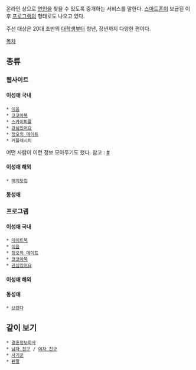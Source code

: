 온라인 상으로 [[연인]]을 찾을 수 있도록 중개하는 서비스를 말한다. [[스마트폰]]이 보급된 이후 [[프로그램]]의 형태로도 나오고 있다.

주선 대상은 20대 초반의 [[대학생]]부터 청년, 장년까지 다양한 편이다. 

[[목차]]
== 종류 ==
=== 웹사이트 ===
==== 이성애 국내 ====
 * [[이음]]
 * [[코코아북]]
 * [[스카이피플]]
 * [[관심있어요]]
 * [[정오의 데이트]]
 * 커플레시피

어떤 사람이 이런 정보 모아두기도 했다. 참고 : [http://blog.naver.com/hyunwoo794/220227239598 #]
==== 이성애 해외 ====
 * [[매치닷컴]]

==== 동성애 ====

=== 프로그램 ===
==== 이성애 국내 ====
 * [[듀오정보|데이트북]]
 * [[이음]]
 * [[정오의 데이트]]
 * [[코코아북]]
 * [[관심있어요]]
==== 이성애 해외 ====

==== 동성애 ====
 * [[브렌다]]

== 같이 보기 ==
 * [[결혼정보회사]]
 * [[남자 친구]] / [[여자 친구]]
 * [[사기꾼]]
 * [[펜팔]]
